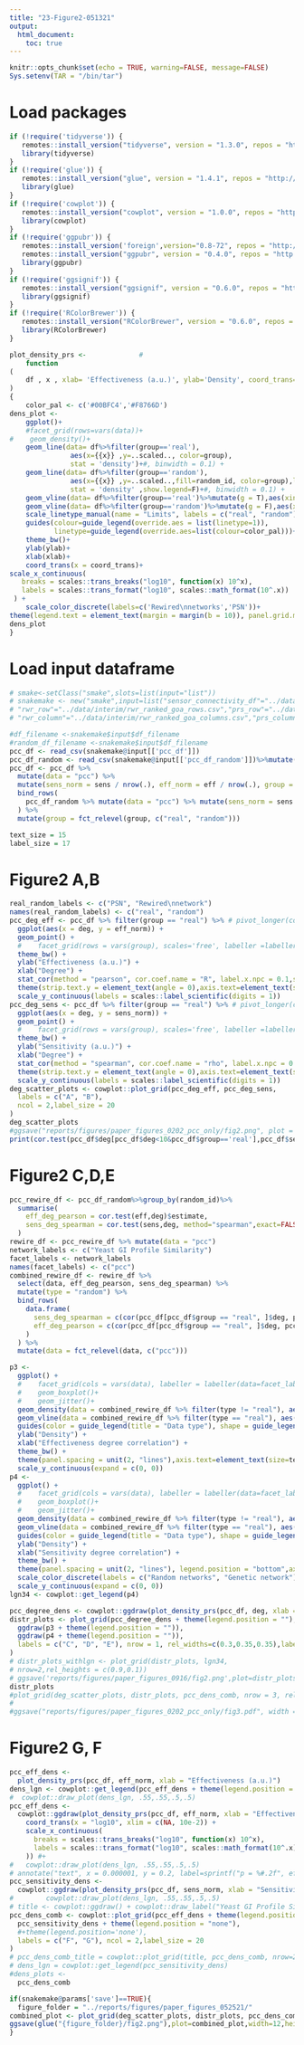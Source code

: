 ```yaml
---
title: "23-Figure2-051321"
output: 
  html_document:
    toc: true
---
```


```r
knitr::opts_chunk$set(echo = TRUE, warning=FALSE, message=FALSE)
Sys.setenv(TAR = "/bin/tar")
```

# Load packages
```r
if (!require('tidyverse')) {
   remotes::install_version("tidyverse", version = "1.3.0", repos = "http://cran.us.r-project.org")
   library(tidyverse)
}
if (!require('glue')) {
   remotes::install_version("glue", version = "1.4.1", repos = "http://cran.us.r-project.org")
   library(glue)
}
if (!require('cowplot')) {
   remotes::install_version("cowplot", version = "1.0.0", repos = "http://cran.us.r-project.org")
   library(cowplot)
}
if (!require('ggpubr')) {
   remotes::install_version('foreign',version="0.8-72", repos = "http://cran.us.r-project.org")
   remotes::install_version("ggpubr", version = "0.4.0", repos = "http://cran.us.r-project.org")
   library(ggpubr)
}
if (!require('ggsignif')) {
   remotes::install_version("ggsignif", version = "0.6.0", repos = "http://cran.us.r-project.org")
   library(ggsignif)
}
if (!require('RColorBrewer')) {
   remotes::install_version("RColorBrewer", version = "0.6.0", repos = "http://cran.us.r-project.org")
   library(RColorBrewer)
}

plot_density_prs <- 			# 
    function
(
 	df , x , xlab= 'Effectiveness (a.u.)', ylab='Density', coord_trans='log10', linesize = 1
)
{
    color_pal <- c('#00BFC4','#F8766D')
dens_plot <- 
    ggplot()+
    #facet_grid(rows=vars(data))+
#    geom_density()+
    geom_line(data= df%>%filter(group=='real'),
               aes(x={{x}} ,y=..scaled.., color=group),
               stat = 'density')+#, binwidth = 0.1) + 
    geom_line(data= df%>%filter(group=='random'),
               aes(x={{x}} ,y=..scaled..,fill=random_id, color=group),linetype='dashed',
               stat = 'density' ,show.legend=F)+#, binwidth = 0.1) + 
    geom_vline(data= df%>%filter(group=='real')%>%mutate(g = T),aes(xintercept = mean({{x}}), linetype='Real'),color=color_pal[1],size=linesize, show.legend=NA)+
    geom_vline(data= df%>%filter(group=='random')%>%mutate(g = F),aes(xintercept = mean({{x}}),linetype='Random', group=random_id),color=color_pal[2], size=linesize,show.legend=NA)+
    scale_linetype_manual(name = "Limits", labels = c("real", "random"), values = c("Real" = 3, "Random" = 3)) +
    guides(colour=guide_legend(override.aes = list(linetype=1)),
           linetype=guide_legend(override.aes=list(colour=color_pal)))+
    theme_bw()+
    ylab(ylab)+
    xlab(xlab)+
    coord_trans(x = coord_trans)+
scale_x_continuous(
   breaks = scales::trans_breaks("log10", function(x) 10^x),
   labels = scales::trans_format("log10", scales::math_format(10^.x))
 ) +
    scale_color_discrete(labels=c('Rewired\nnetworks','PSN'))+
theme(legend.text = element_text(margin = margin(b = 10)), panel.grid.minor = element_blank(), legend.position='bottom', legend.title=element_blank())
dens_plot
}
```

# Load input dataframe
```r
# smake<-setClass("smake",slots=list(input="list"))
# snakemake <- new("smake",input=list("sensor_connectivity_df"="../data/interim/sensor_connectivity_df.csv", "pcc_df"='../data/interim/pcc_df.csv',"sensors_pcc"="../data/interim/sensors_df.csv",'effector_pcc'='../data/interim/effectors_df.csv',
# "rwr_row"="../data/interim/rwr_ranked_goa_rows.csv","prs_row"="../data/interim/prs_ranked_goa_rows.csv",
# "rwr_column"="../data/interim/rwr_ranked_goa_columns.csv","prs_column"="../data/interim/prs_ranked_goa_columns.csv"))
```

```r
#df_filename <-snakemake$input$df_filename
#random_df_filename <-snakemake$input$df_filename
pcc_df <- read_csv(snakemake@input[['pcc_df']])
pcc_df_random <- read_csv(snakemake@input[['pcc_df_random']])%>%mutate(random_id=factor(random_id))
pcc_df <- pcc_df %>%
  mutate(data = "pcc") %>%
  mutate(sens_norm = sens / nrow(.), eff_norm = eff / nrow(.), group = "real") %>%
  bind_rows(
    pcc_df_random %>% mutate(data = "pcc") %>% mutate(sens_norm = sens / nrow(pcc_df), eff_norm = eff / nrow(pcc_df), group = "random")
  ) %>%
  mutate(group = fct_relevel(group, c("real", "random")))


```


```r
text_size = 15
label_size = 17
```

# Figure2 A,B
```r
real_random_labels <- c("PSN", "Rewired\nnetwork")
names(real_random_labels) <- c("real", "random")
pcc_deg_eff <- pcc_df %>% filter(group == "real") %>% # pivot_longer(cols=sens_norm:eff_norm, names_to="prs_data_type", values_to="prs_data_value")%>%
  ggplot(aes(x = deg, y = eff_norm)) +
  geom_point() +
  #    facet_grid(rows = vars(group), scales='free', labeller =labeller(group= real_random_labels ) ) +
  theme_bw() +
  ylab("Effectiveness (a.u.)") +
  xlab("Degree") +
  stat_cor(method = "pearson", cor.coef.name = "R", label.x.npc = 0.1,size=8) +
  theme(strip.text.y = element_text(angle = 0),axis.text=element_text(size=text_size),axis.title = element_text(size=label_size)) +
  scale_y_continuous(labels = scales::label_scientific(digits = 1))
pcc_deg_sens <- pcc_df %>% filter(group == "real") %>% # pivot_longer(cols=sens_norm:eff_norm, names_to="prs_data_type", values_to="prs_data_value")%>%
  ggplot(aes(x = deg, y = sens_norm)) +
  geom_point() +
  #    facet_grid(rows = vars(group), scales='free', labeller =labeller(group= real_random_labels ) ) +
  theme_bw() +
  ylab("Sensitivity (a.u.)") +
  xlab("Degree") +
  stat_cor(method = "spearman", cor.coef.name = "rho", label.x.npc = 0.1, size=8) +
  theme(strip.text.y = element_text(angle = 0),axis.text=element_text(size=text_size),axis.title = element_text(size=label_size)) +
  scale_y_continuous(labels = scales::label_scientific(digits = 1))
deg_scatter_plots <- cowplot::plot_grid(pcc_deg_eff, pcc_deg_sens,
  labels = c("A", "B"),
  ncol = 2,label_size = 20
)
deg_scatter_plots
#ggsave("reports/figures/paper_figures_0202_pcc_only/fig2.png", plot = deg_scatter_plots, width = 10, height = 10)
print(cor.test(pcc_df$deg[pcc_df$deg<10&pcc_df$group=='real'],pcc_df$sens[pcc_df$deg<10&pcc_df$group=='real'],method='spearman',exact=FALSE))
```

# Figure2 C,D,E
```r
pcc_rewire_df <- pcc_df_random%>%group_by(random_id)%>%
  summarise(
    eff_deg_pearson = cor.test(eff,deg)$estimate,
    sens_deg_spearman = cor.test(sens,deg, method="spearman",exact=FALSE)$estimate
  )
rewire_df <- pcc_rewire_df %>% mutate(data = "pcc")
network_labels <- c("Yeast GI Profile Similarity")
facet_labels <- network_labels
names(facet_labels) <- c("pcc")
combined_rewire_df <- rewire_df %>%
  select(data, eff_deg_pearson, sens_deg_spearman) %>%
  mutate(type = "random") %>%
  bind_rows(
    data.frame(
      sens_deg_spearman = c(cor(pcc_df[pcc_df$group == "real", ]$deg, pcc_df[pcc_df$group == "real", ]$sens, method = "spearman")),
      eff_deg_pearson = c(cor(pcc_df[pcc_df$group == "real", ]$deg, pcc_df[pcc_df$group == "real", ]$eff, method = "pearson")), type = "real", data = c("pcc")
    )
  ) %>%
  mutate(data = fct_relevel(data, c("pcc")))

p3 <-
  ggplot() +
  #    facet_grid(cols = vars(data), labeller = labeller(data=facet_labels))+
  #    geom_boxplot()+
  #    geom_jitter()+
  geom_density(data = combined_rewire_df %>% filter(type != "real"), aes(x = eff_deg_pearson, color = type, y = ..scaled..), linetype = "dashed") +
  geom_vline(data = combined_rewire_df %>% filter(type == "real"), aes(xintercept = eff_deg_pearson, color = type)) +
  guides(color = guide_legend(title = "Data type"), shape = guide_legend(title = "Network type")) +
  ylab("Density") +
  xlab("Effectiveness degree correlation") +
  theme_bw() +
  theme(panel.spacing = unit(2, "lines"),axis.text=element_text(size=text_size),axis.title = element_text(size=label_size)) +
  scale_y_continuous(expand = c(0, 0))
p4 <-
  ggplot() +
  #    facet_grid(cols = vars(data), labeller = labeller(data=facet_labels))+
  #    geom_boxplot()+
  #    geom_jitter()+
  geom_density(data = combined_rewire_df %>% filter(type != "real"), aes(x = sens_deg_spearman, y = ..scaled.., color = type), linetype = "dashed") +
  geom_vline(data = combined_rewire_df %>% filter(type == "real"), aes(xintercept = sens_deg_spearman, color = type)) +
  guides(color = guide_legend(title = "Data type"), shape = guide_legend(title = "Network type")) +
  ylab("Density") +
  xlab("Sensitivity degree correlation") +
  theme_bw() +
  theme(panel.spacing = unit(2, "lines"), legend.position = "bottom",axis.text=element_text(size=text_size),axis.title = element_text(size=label_size)) +
  scale_color_discrete(labels = c("Random networks", "Genetic network")) +
  scale_y_continuous(expand = c(0, 0))
lgn34 <- cowplot::get_legend(p4)

pcc_degree_dens <- cowplot::ggdraw(plot_density_prs(pcc_df, deg, xlab = "Degree") + theme(legend.position = "none",axis.text=element_text(size=text_size),axis.title = element_text(size=label_size))) #+
distr_plots <- plot_grid(pcc_degree_dens + theme(legend.position = ""),
  ggdraw(p3 + theme(legend.position = "")),
  ggdraw(p4 + theme(legend.position = "")),
  labels = c("C", "D", "E"), nrow = 1, rel_widths=c(0.3,0.35,0.35),label_size = 20
)
# distr_plots_withlgn <- plot_grid(distr_plots, lgn34,
# nrow=2,rel_heights = c(0.9,0.1))
# ggsave('reports/figures/paper_figures_0916/fig2.png',plot=distr_plots , width=7)
distr_plots
#plot_grid(deg_scatter_plots, distr_plots, pcc_dens_comb, nrow = 3, rel_heights = c(0.3, 0.4, .3))
#
#ggsave("reports/figures/paper_figures_0202_pcc_only/fig3.pdf", width = 10, height = 12)
```

# Figure2 G, F
```r
pcc_eff_dens <-
  plot_density_prs(pcc_df, eff_norm, xlab = "Effectiveness (a.u.)")
dens_lgn <- cowplot::get_legend(pcc_eff_dens + theme(legend.position = "right"))
#  cowplot::draw_plot(dens_lgn, .55,.55,.5,.5)
pcc_eff_dens <-
  cowplot::ggdraw(plot_density_prs(pcc_df, eff_norm, xlab = "Effectiveness (a.u.)") + theme(legend.position = "none",axis.text=element_text(size=text_size),axis.title = element_text(size=label_size)) +
    coord_trans(x = "log10", xlim = c(NA, 10e-2)) +
    scale_x_continuous(
      breaks = scales::trans_breaks("log10", function(x) 10^x),
      labels = scales::trans_format("log10", scales::math_format(10^.x))
    )) #+
#   cowplot::draw_plot(dens_lgn, .55,.55,.5,.5)
# annotate("text", x = 0.000001, y = 0.2, label=sprintf("p = %#.2f", eff_p), fontface='italic', size = 6)
pcc_sensitivity_dens <-
  cowplot::ggdraw(plot_density_prs(pcc_df, sens_norm, xlab = "Sensitivity (a.u.)") + theme(legend.position = "none",axis.text=element_text(size=text_size),axis.title = element_text(size=label_size))) #+
#        cowplot::draw_plot(dens_lgn, .55,.55,.5,.5)
# title <- cowplot::ggdraw() + cowplot::draw_label("Yeast GI Profile Similarity", fontface='bold')
pcc_dens_comb <- cowplot::plot_grid(pcc_eff_dens + theme(legend.position = "none"),
  pcc_sensitivity_dens + theme(legend.position = "none"),
  #+theme(legend.position='none'),
  labels = c("F", "G"), ncol = 2,label_size = 20
)
# pcc_dens_comb_title = cowplot::plot_grid(title, pcc_dens_comb, nrow=2 ,rel_heights=c(0.1,0.9))
# dens_lgn = cowplot::get_legend(pcc_sensitivity_dens)
#dens_plots <- 
  pcc_dens_comb

```


```r
if(snakemake@params['save']==TRUE){
  figure_folder = "../reports/figures/paper_figures_052521/"
combined_plot <- plot_grid(deg_scatter_plots, distr_plots, pcc_dens_comb, nrow = 3, rel_heights = c(0.3, 0.2, .3))
ggsave(glue("{figure_folder}/fig2.png"),plot=combined_plot,width=12,height=12)
}
```
